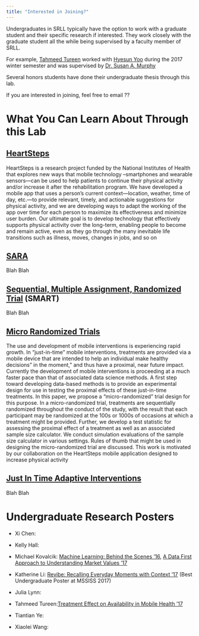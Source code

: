```yaml
---
title: "Interested in Joining?"
---
```


Undergraduates in SRLL typically have the option to work with a graduate student and their specific research if interested. They work closely with the graduate student all the while being supervised by a faculty member of SRLL. 

For example, [Tahmeed Tureen](https://sites.google.com/a/umich.edu/tahmeed-tureen/) worked with [Hyesun Yoo](http://www-personal.umich.edu/~yoohs/) during the 2017 winter semester and was supervised by [Dr. Susan A. Murphy](http://dept.stat.lsa.umich.edu/~samurphy/)

Several honors students have done their undergraduate thesis through this lab.

If you are interested in joining, feel free to email ??

# What You Can Learn About Through this Lab

## [HeartSteps](http://www.heartsteps.net/)
HeartSteps is a research project funded by the National Institutes of Health that explores new ways that mobile technology –smartphones and wearable sensors—can be used to help patients to continue their physical activity and/or increase it after the rehabilitation program. We have developed a mobile app that uses a person's current context—location, weather, time of day, etc.—to provide relevant, timely, and actionable suggestions for physical activity, and we are developing ways to adapt the working of the app over time for each person to maximize its effectiveness and minimize user burden. Our ultimate goal is to develop technology that effectively supports physical activity over the long-term, enabling people to become and remain active, even as they go through the many inevitable life transitions such as illness, moves, changes in jobs, and so on


## [SARA]()
Blah Blah


## [Sequential, Multiple Assignment, Randomized Trial]() (SMART)
Blah Blah

## [Micro Randomized Trials]()
The use and development of mobile interventions is experiencing rapid growth. In "just-in-time" mobile interventions, treatments are provided via a mobile device that are intended to help an individual make healthy decisions" in the moment," and thus have a proximal, near future impact. Currently the development of mobile interventions is proceeding at a much faster pace than that of associated data science methods. A first step toward developing data-based methods is to provide an experimental design for use in testing the proximal effects of these just-in-time treatments. In this paper, we propose a "micro-randomized" trial design for this purpose. In a micro-randomized trial, treatments are sequentially randomized throughout the conduct of the study, with the result that each participant may be randomized at the 100s or 1000s of occasions at which a treatment might be provided. Further, we develop a test statistic for assessing the proximal effect of a treatment as well as an associated sample size calculator. We conduct simulation evaluations of the sample size calculator in various settings. Rules of thumb that might be used in designing the micro-randomized trial are discussed. This work is motivated by our collaboration on the HeartSteps mobile application designed to increase physical activity


## [Just In Time Adaptive Interventions]()
Blah Blah


# Undergraduate Research Posters

- Xi Chen:

  
- Kelly Hall:

  
- Michael Kovalcik: [Machine Learning: Behind the Scenes '16](https://docs.google.com/viewer?a=v&pid=sites&srcid=dW1pY2guZWR1fG1pY2hhZWxfa292YWxjaWt8Z3g6Njg1NWIwYjU3ODk1NGIyZA), [A Data First Approach to Understanding Market Values '17](http://dept.stat.lsa.umich.edu/~samurphy/nida/MichaelKovalcikAdamy_mssiss.pdf)

  
- Katherine Li: [Revibe: Recalling Everyday Moments with Context '17](http://dept.stat.lsa.umich.edu/~samurphy/nida/KateLiMSSISS_poster2017.jpg) (Best Undergraduate Poster at MSSISS 2017)


- Julia Lynn:


- Tahmeed Tureen:[Treatment Effect on Availability in Mobile Health '17](http://dept.stat.lsa.umich.edu/~samurphy/nida/MSSISS_Poster_Tureen.pdf)


- Tiantian Ye:

  
- Xiaolei Wang:
  





